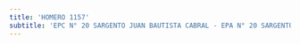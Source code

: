```yaml
---
title: 'HOMERO 1157'
subtitle: 'EPC N° 20 SARGENTO JUAN BAUTISTA CABRAL - EPA N° 20 SARGENTO JUAN BAUTISTA CABRAL'
---
```



